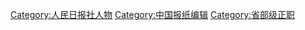 [[Category:人民日报社人物|Category:人民日报社人物]]
[[Category:中国报纸编辑|Category:中国报纸编辑]]
[[Category:省部级正职|Category:省部级正职]]